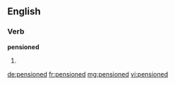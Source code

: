 ==English==

===Verb===
'''pensioned'''

# {{past of|pension}}

[[de:pensioned]]
[[fr:pensioned]]
[[mg:pensioned]]
[[vi:pensioned]]